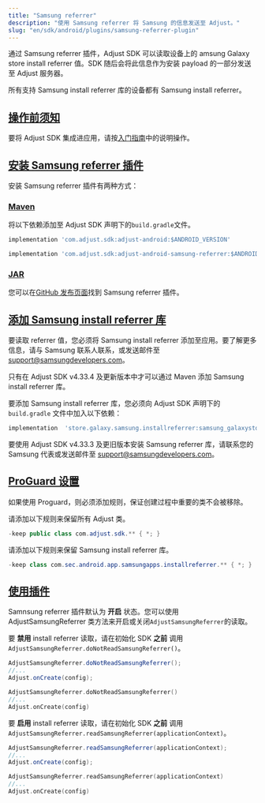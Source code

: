```yaml
---
title: "Samsung referrer"
description: "使用 Samsung referrer 将 Samsung 的信息发送至 Adjust。"
slug: "en/sdk/android/plugins/samsung-referrer-plugin"
---
```

通过 Samsung referrer 插件，Adjust SDK 可以读取设备上的 amsung Galaxy store install referrer 值。SDK 随后会将此信息作为安装 payload 的一部分发送至 Adjust 服务器。

所有支持 Samsung install referrer 库的设备都有 Samsung install referrer。

[操作前须知](before-you-begin)
-------------------------

要将 Adjust SDK 集成进应用，请按[入门指南](/en/sdk/android)中的说明操作。

[安装 Samsung referrer 插件](install-the-samsung-referrer-plugin)
-------------------------------------------------------------

安装 Samsung referrer 插件有两种方式：

### [Maven](maven)

将以下依赖添加至 Adjust SDK 声明下的`build.gradle`文件。

```groovy
implementation 'com.adjust.sdk:adjust-android:$ANDROID_VERSION'

implementation 'com.adjust.sdk:adjust-android-samsung-referrer:$ANDROID_VERSION'
```

### [JAR](jar)

您可以在[GitHub 发布页面](https://github.com/adjust/android_sdk/releases/latest)找到 Samsung referrer 插件。

[添加 Samsung install referrer 库](add-the-samsung-install-referrer-library)
-------------------------------------------------------------------------

要读取 referrer 值，您必须将 Samsung install referrer 添加至应用。要了解更多信息，请与 Samsung 联系人联系，或发送邮件至 [support@samsungdevelopers.com](mailto:support@samsungdevelopers.com)。
<accordion title="Adjust SDK v4.33.4 及更新版本"> <callout type="important"> 

只有在 Adjust SDK v4\.33\.4 及更新版本中才可以通过 Maven 添加 Samsung install referrer 库。
</Callout> 

要添加 Samsung install referrer 库，您必须向 Adjust SDK 声明下的 `build.gradle` 文件中加入以下依赖：

```groovy
implementation  'store.galaxy.samsung.installreferrer:samsung_galaxystore_install_referrer:3.0.1'
```

</Accordion> <accordion title="Adjust SDK v4.33.3 及更旧版本"> 

要使用 Adjust SDK v4\.33\.3 及更旧版本安装 Samsung referrer 库，请联系您的 Samsung 代表或发送邮件至 [support@samsungdevelopers.com](mailto:support@samsungdevelopers.com)。
</Accordion> 

[ProGuard 设置](proguard-settings)
--------------------------------

如果使用 Proguard，则必须添加规则，保证创建过程中重要的类不会被移除。

请添加以下规则来保留所有 Adjust 类。

```java
-keep public class com.adjust.sdk.** { *; }
```

请添加以下规则来保留 Samsung install referrer 库。

```java
-keep class com.sec.android.app.samsungapps.installreferrer.** { *; }
```

[使用插件](use-the-plugin)
----------------------

Samnsung referrer 插件默认为 **开启** 状态。您可以使用 AdjustSamsungReferrer 类方法来开启或关闭`AdjustSamsungReferrer`的读取。

要 **禁用** install referrer 读取，请在初始化 SDK **之前** 调用 `AdjustSamsungReferrer.doNotReadSamsungReferrer()`。
<tabs> <tab title="Java" sync="java"> 

```java
AdjustSamsungReferrer.doNotReadSamsungReferrer();
//...
Adjust.onCreate(config);
```

</Tab> <tab title="Kotlin" sync="kotlin" > 

```kotlin
AdjustSamsungReferrer.doNotReadSamsungReferrer()
//...
Adjust.onCreate(config)
```

</Tab> </Tabs> 

要 **启用** install referrer 读取，请在初始化 SDK **之前** 调用 `AdjustSamsungReferrer.readSamsungReferrer(applicationContext)`。
<tabs> <tab title="Java" sync="java"> 

```java
AdjustSamsungReferrer.readSamsungReferrer(applicationContext);
//...
Adjust.onCreate(config);
```

</Tab> <tab title="Kotlin" sync="kotlin" > 

```kotlin
AdjustSamsungReferrer.readSamsungReferrer(applicationContext)
//...
Adjust.onCreate(config)
```

</Tab> </Tabs>

